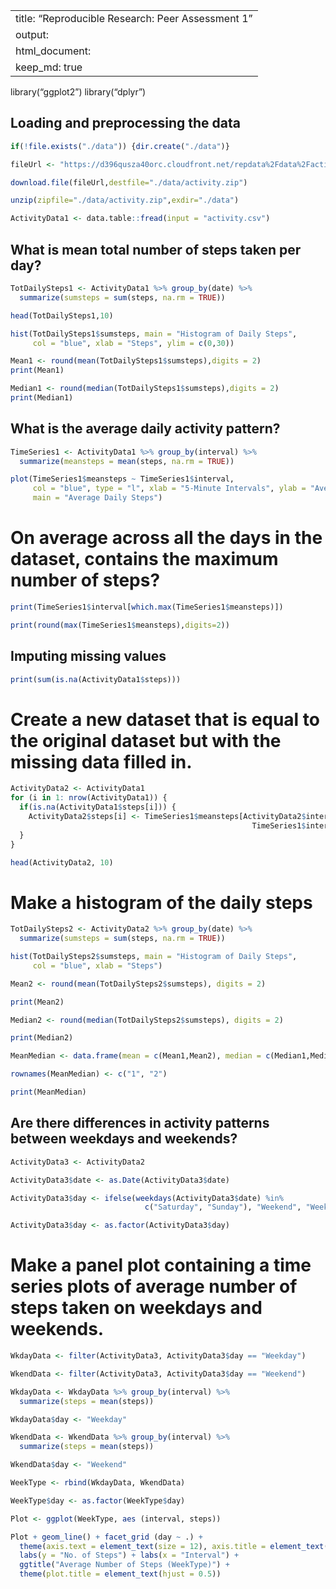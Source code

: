 
---
title: "Reproducible Research: Peer Assessment 1"
output: 
  html_document:
    keep_md: true
---

library("ggplot2")
library("dplyr")

## Loading and preprocessing the data
```r
if(!file.exists("./data")) {dir.create("./data")}

fileUrl <- "https://d396qusza40orc.cloudfront.net/repdata%2Fdata%2Factivity.zip"

download.file(fileUrl,destfile="./data/activity.zip")

unzip(zipfile="./data/activity.zip",exdir="./data")

ActivityData1 <- data.table::fread(input = "activity.csv")
```


## What is mean total number of steps taken per day?
```r
TotDailySteps1 <- ActivityData1 %>% group_by(date) %>% 
  summarize(sumsteps = sum(steps, na.rm = TRUE)) 

head(TotDailySteps1,10)

hist(TotDailySteps1$sumsteps, main = "Histogram of Daily Steps", 
     col = "blue", xlab = "Steps", ylim = c(0,30))

Mean1 <- round(mean(TotDailySteps1$sumsteps),digits = 2)
print(Mean1)

Median1 <- round(median(TotDailySteps1$sumsteps),digits = 2)
print(Median1)
```


## What is the average daily activity pattern?
```r
TimeSeries1 <- ActivityData1 %>% group_by(interval) %>%
  summarize(meansteps = mean(steps, na.rm = TRUE)) 

plot(TimeSeries1$meansteps ~ TimeSeries1$interval,
     col = "blue", type = "l", xlab = "5-Minute Intervals", ylab = "Average Steps/Day",
     main = "Average Daily Steps")
```

# On average across all the days in the dataset, contains the maximum number of steps?
```r
print(TimeSeries1$interval[which.max(TimeSeries1$meansteps)])

print(round(max(TimeSeries1$meansteps),digits=2))
```


## Imputing missing values
```r
print(sum(is.na(ActivityData1$steps)))
```

# Create a new dataset that is equal to the original dataset but with the missing data filled in.
```r
ActivityData2 <- ActivityData1  
for (i in 1: nrow(ActivityData1)) {
  if(is.na(ActivityData1$steps[i])) {
    ActivityData2$steps[i] <- TimeSeries1$meansteps[ActivityData2$interval[i] == 
                                                      TimeSeries1$interval]
  }
}

head(ActivityData2, 10)
```

# Make a histogram of the daily steps
```r
TotDailySteps2 <- ActivityData2 %>% group_by(date) %>%
  summarize(sumsteps = sum(steps, na.rm = TRUE))

hist(TotDailySteps2$sumsteps, main = "Histogram of Daily Steps", 
     col = "blue", xlab = "Steps")

Mean2 <- round(mean(TotDailySteps2$sumsteps), digits = 2)

print(Mean2)

Median2 <- round(median(TotDailySteps2$sumsteps), digits = 2)

print(Median2)

MeanMedian <- data.frame(mean = c(Mean1,Mean2), median = c(Median1,Median2))

rownames(MeanMedian) <- c("1", "2")

print(MeanMedian)
```


## Are there differences in activity patterns between weekdays and weekends?
```r
ActivityData3 <- ActivityData2

ActivityData3$date <- as.Date(ActivityData3$date)

ActivityData3$day <- ifelse(weekdays(ActivityData3$date) %in% 
                              c("Saturday", "Sunday"), "Weekend", "Weekday")

ActivityData3$day <- as.factor(ActivityData3$day)
```

# Make a panel plot containing a time series plots of average number of steps taken on weekdays and weekends.
```r
WkdayData <- filter(ActivityData3, ActivityData3$day == "Weekday")

WkendData <- filter(ActivityData3, ActivityData3$day == "Weekend")

WkdayData <- WkdayData %>% group_by(interval) %>%
  summarize(steps = mean(steps))

WkdayData$day <- "Weekday"

WkendData <- WkendData %>% group_by(interval) %>%
  summarize(steps = mean(steps))

WkendData$day <- "Weekend"

WeekType <- rbind(WkdayData, WkendData)

WeekType$day <- as.factor(WeekType$day)

Plot <- ggplot(WeekType, aes (interval, steps))

Plot + geom_line() + facet_grid (day ~ .) + 
  theme(axis.text = element_text(size = 12), axis.title = element_text(size = 14)) + 
  labs(y = "No. of Steps") + labs(x = "Interval") + 
  ggtitle("Average Number of Steps (WeekType)") + 
  theme(plot.title = element_text(hjust = 0.5))
```

